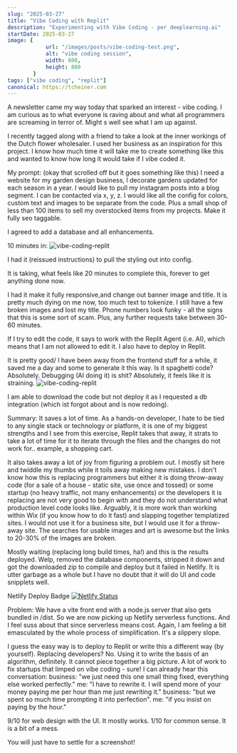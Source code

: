 ```yaml
---
slug: "2025-03-27"
title: "Vibe Coding with Replit"
description: "Experimenting with Vibe Coding - per deeplearning.ai"
startDate: 2025-03-27
image: {
            url: "/images/posts/vibe-coding-test.png",
            alt: "vibe coding session",
            width: 800,
            height: 800
        }
tags: ["vibe coding", "replit"]
canonical: https://tcheiner.com
---
```

A newsletter came my way today that sparked an interest - vibe coding.  I am curious as to what everyone is raving
about and what all programmers are screaming in terror of.  Might s well see what I am up against.

I recently tagged along with a friend to take a look at the inner workings of the Dutch flower wholesaler.  I used her
business as an inspiration for this project.  I know how much time it will take me to create something like this and
wanted to know how long it would take if I vibe coded it.

My prompt: (okay that scrolled off but it goes something like this)
I need a website for my garden design business, I decorate gardens updated for each season in a year.  I would like to
pull my instagram posts into a blog segment. I can be contacted via x, y, z.  I would like all the config for colors,
custom text and images to be separate from the code.  Plus a small shop of less than 100 items to sell my overstocked
items from my projects.  Make it fully seo taggable.

I agreed to add a database and all enhancements.

10 minutes in:
![vibe-coding-replit](/images/posts/vibe-coding-test.png)

I had it (reissued instructions) to pull the styling out into config.

It is taking, what feels like 20 minutes to complete this, forever to get anything done now.

I had it make it fully responsive,and change out banner image and title.  It is pretty much dying on me now, too much
text to tokenize.  I still have a few broken images and lost my title.  Phone numbers look funky - all the signs that
this is some sort of scam.  Plus, any further requests take between 30-60 minutes.

If I try to edit the code, it says to work with the Replit Agent (i.e. AI), which means that I am not allowed to edit
it.  I also have to deploy in Replit.

It is pretty good/  I have been away from the frontend stuff for a while, it saved me a day and some to generate it this
way.  Is it spaghetti code?  Absolutely.  Debugging (AI doing it) is shit?  Absolutely, it feels like it is straining.
![vibe-coding-replit](/images/posts/vibe-coding-test2.png)

I am able to download the code but not deploy it as I requested a db integration (which ist forgot about and is now
redoing).

Summary:
It saves a lot of time.  As a hands-on developer, I hate to be tied to any single stack or technology or platform, it
is one of my biggest strengths and I see from this exercise, Replit takes that away, it strats to take a lot of time
for it to iterate through the files and the changes do not work for.. example, a shopping cart.

It also takes away a lot of joy from figuring a problem out.  I mostly sit here and twiddle my thumbs while it toils
away making new mistakes.  I don't know how this is replacing programmers but either it is doing throw-away code (for a
sale of a house - static site, use once and tossed) or some startup (no heavy traffic, not many enhancements) or the
developers it is replacing are not very good to begin with and they do not understand what production level code looks
like.  Arguably, it is more work than working within Wix (if you know how to do it fast) and slapping together
templatized sites. I would not use it for a business site, but I would use it for a throw-away site.  The searches for
usable images and art is awesome but the links to 20-30% of the images are broken.

Mostly waiting (replacing long build times, ha!) and this is the results deployed.
Welp, removed the database components, stripped it down and got the downloaded zip to compile and deploy but it
failed in Netlify.  It is utter garbage as a whole but I have no doubt that it will do UI and code snipplets well.

Netlify Deploy Badge
[![Netlify Status](https://api.netlify.com/api/v1/badges/e8bda465-6c19-49f3-9c6a-e388f75f6df3/deploy-status)](https://app.netlify.com/sites/gardenseasonal/deploys)

Problem:
We have a vite front end with a node.js server that also gets bundled in /dist.
So we are now picking up Netlify serverless functions.  And I feel suss about that since serverless means cost.  Again,
I am feeling a bit emasculated by the whole process of simplification.  It's a slippery slope.

I guess the easy way is to deploy to Replit or write this a different way (by yourself).  Replacing developers?  No.
Using it to write the basis of an algorithm, definitely.  It cannot piece together a big picture. A lot of work to fix
startups that limped on vibe coding - sure!  I can already hear this conversation:
business: "we just need this one small thing fixed, everything else worked perfectly."
me: "I have to rewrite it.  I will spend more of your money paying me per hour than me just rewriting it."
business: "but we spent so much time prompting it into perfection".
me: "if you insist on paying by the hour."

9/10 for web design with the UI.  It mostly works.
1/10 for common sense.  It is a bit of a mess.

You will just have to settle for a screenshot!
